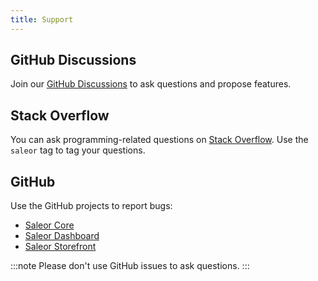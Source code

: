 ```yaml
---
title: Support
---
```


## GitHub Discussions

Join our [GitHub Discussions](https://github.com/mirumee/saleor/discussions) to ask questions and propose features.

## Stack Overflow

You can ask programming-related questions on [Stack Overflow](https://stackoverflow.com/questions/tagged/saleor). Use the `saleor` tag to tag your questions.

## GitHub

Use the GitHub projects to report bugs:

- [Saleor Core](https://github.com/mirumee/saleor/issues)
- [Saleor Dashboard](https://github.com/mirumee/saleor-dashboard/issues)
- [Saleor Storefront](https://github.com/mirumee/saleor-storefront/issues)

:::note
Please don't use GitHub issues to ask questions.
:::
